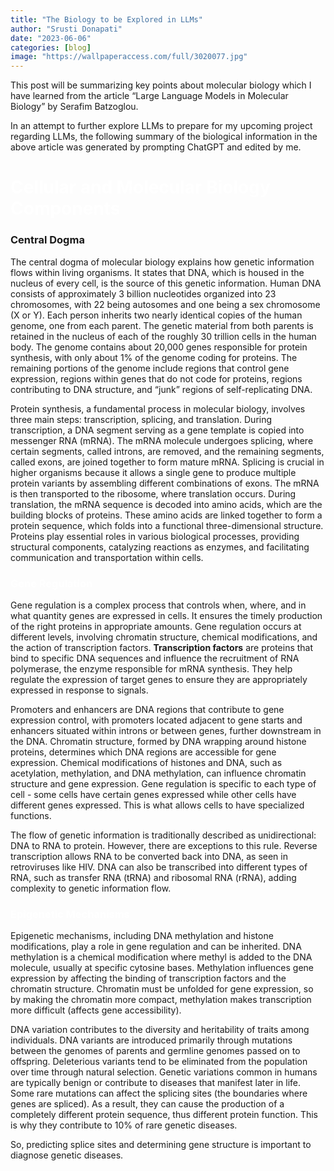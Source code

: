 ```yaml
---
title: "The Biology to be Explored in LLMs"
author: "Srusti Donapati"
date: "2023-06-06"
categories: [blog]
image: "https://wallpaperaccess.com/full/3020077.jpg"
---
```


This post will be summarizing key points about molecular biology which I have learned from the article "Large Language Models in Molecular Biology" by Serafim Batzoglou.

In an attempt to further explore LLMs to prepare for my upcoming project regarding LLMs, the following summary of the biological information in the above article was generated by prompting ChatGPT and edited by me.

# [**Cellular and Molecular Biology Components**]{style="color: white"}

### **Central Dogma**

The central dogma of molecular biology explains how genetic information flows within living organisms. It states that DNA, which is housed in the nucleus of every cell, is the source of this genetic information. Human DNA consists of approximately 3 billion nucleotides organized into 23 chromosomes, with 22 being autosomes and one being a sex chromosome (X or Y). Each person inherits two nearly identical copies of the human genome, one from each parent. The genetic material from both parents is retained in the nucleus of each of the roughly 30 trillion cells in the human body. The genome contains about 20,000 genes responsible for protein synthesis, with only about 1% of the genome coding for proteins. The remaining portions of the genome include regions that control gene expression, regions within genes that do not code for proteins, regions contributing to DNA structure, and "junk" regions of self-replicating DNA.

Protein synthesis, a fundamental process in molecular biology, involves three main steps: transcription, splicing, and translation. During transcription, a DNA segment serving as a gene template is copied into messenger RNA (mRNA). The mRNA molecule undergoes splicing, where certain segments, called introns, are removed, and the remaining segments, called exons, are joined together to form mature mRNA. Splicing is crucial in higher organisms because it allows a single gene to produce multiple protein variants by assembling different combinations of exons. The mRNA is then transported to the ribosome, where translation occurs. During translation, the mRNA sequence is decoded into amino acids, which are the building blocks of proteins. These amino acids are linked together to form a protein sequence, which folds into a functional three-dimensional structure. Proteins play essential roles in various biological processes, providing structural components, catalyzing reactions as enzymes, and facilitating communication and transportation within cells.

### [**Gene Regulation**]{style="color: white"}

Gene regulation is a complex process that controls when, where, and in what quantity genes are expressed in cells. It ensures the timely production of the right proteins in appropriate amounts. Gene regulation occurs at different levels, involving chromatin structure, chemical modifications, and the action of transcription factors. **Transcription factors** are proteins that bind to specific DNA sequences and influence the recruitment of RNA polymerase, the enzyme responsible for mRNA synthesis. They help regulate the expression of target genes to ensure they are appropriately expressed in response to signals.

Promoters and enhancers are DNA regions that contribute to gene expression control, with promoters located adjacent to gene starts and enhancers situated within introns or between genes, further downstream in the DNA. Chromatin structure, formed by DNA wrapping around histone proteins, determines which DNA regions are accessible for gene expression. Chemical modifications of histones and DNA, such as acetylation, methylation, and DNA methylation, can influence chromatin structure and gene expression. Gene regulation is specific to each type of cell - some cells have certain genes expressed while other cells have different genes expressed. This is what allows cells to have specialized functions.

The flow of genetic information is traditionally described as unidirectional: DNA to RNA to protein. However, there are exceptions to this rule. Reverse transcription allows RNA to be converted back into DNA, as seen in retroviruses like HIV. DNA can also be transcribed into different types of RNA, such as transfer RNA (tRNA) and ribosomal RNA (rRNA), adding complexity to genetic information flow.

### [**Epigenetic Mechanisms**]{style="color: white"}

Epigenetic mechanisms, including DNA methylation and histone modifications, play a role in gene regulation and can be inherited. DNA methylation is a chemical modification where methyl is added to the DNA molecule, usually at specific cytosine bases. Methylation influences gene expression by affecting the binding of transcription factors and the chromatin structure. Chromatin must be unfolded for gene expression, so by making the chromatin more compact, methylation makes transcription more difficult (affects gene accessibility).

DNA variation contributes to the diversity and heritability of traits among individuals. DNA variants are introduced primarily through mutations between the genomes of parents and germline genomes passed on to offspring. Deleterious variants tend to be eliminated from the population over time through natural selection. Genetic variations common in humans are typically benign or contribute to diseases that manifest later in life. Some rare mutations can affect the splicing sites (the boundaries where genes are spliced). As a result, they can cause the production of a completely different protein sequence, thus different protein function. This is why they contribute to 10% of rare genetic diseases.

So, predicting splice sites and determining gene structure is important to diagnose genetic diseases.

